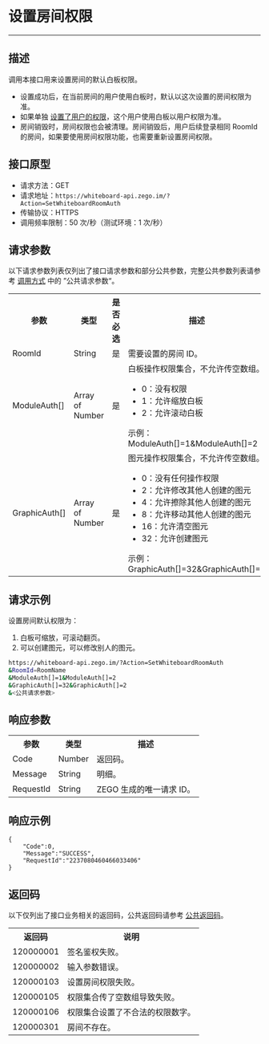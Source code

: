 # 设置房间权限

-----

##  描述

调用本接口用来设置房间的默认白板权限。
- 设置成功后，在当前房间的用户使用白板时，默认以这次设置的房间权限为准。
- 如果单独 [设置了用户的权限](./Set%20White%20board%20User%20Auth.mdx)，这个用户使用白板以用户权限为准。
- 房间销毁时，房间权限也会被清理。房间销毁后，用户后续登录相同 RoomId 的房间，如果要使用房间权限功能，也需要重新设置房间权限。

##  接口原型

- 请求方法：GET
- 请求地址：`https://whiteboard-api.zego.im/?Action=SetWhiteboardRoomAuth`
- 传输协议：HTTPS
- 调用频率限制：50 次/秒（测试环境：1 次/秒）

##  请求参数

以下请求参数列表仅列出了接口请求参数和部分公共参数，完整公共参数列表请参考 [调用方式](./Accessing%20Server%20APIs.mdx#21-公共请求参数) 中的 ”公共请求参数“。

<table>
  
  <tbody><tr>
    <th>参数</th>
    <th>类型</th>
    <th>是否必选</th>
    <th>描述</th>
  </tr>
  <tr>
    <td>RoomId</td>
    <td>String</td>
    <td>是</td>
    <td>需要设置的房间 ID。</td>
  </tr>
  <tr>
    <td>ModuleAuth[]</td>
    <td>Array of Number</td>
    <td>是</td>
    <td>白板操作权限集合，不允许传空数组。<ul><li> 0：没有权限</li><li> 1：允许缩放白板</li><li>2：允许滚动白板</li></ul>示例：ModuleAuth[]=1&ModuleAuth[]=2</td>
  </tr>
  <tr>
    <td>GraphicAuth[]</td>
    <td>Array of Number</td>
    <td>是</td>
    <td>图元操作权限集合，不允许传空数组。<ul><li>0：没有任何操作权限</li><li>2：允许修改其他人创建的图元</li><li>4：允许擦除其他人创建的图元</li><li>8：允许移动其他人创建的图元</li><li>16：允许清空图元</li><li>32：允许创建图元</li></ul>示例：GraphicAuth[]=32&GraphicAuth[]=2</td>
  </tr>
</tbody></table>


##  请求示例

设置房间默认权限为：

1. 白板可缩放，可滚动翻页。
2. 可以创建图元，可以修改别人的图元。

```bash
https://whiteboard-api.zego.im/?Action=SetWhiteboardRoomAuth
&RoomId=RoomName
&ModuleAuth[]=1&ModuleAuth[]=2
&GraphicAuth[]=32&GraphicAuth[]=2
&<公共请求参数>
```

##  响应参数

<table>
  
  <tbody><tr>
    <th>参数</th>
    <th>类型</th>
    <th>描述</th>
  </tr>
  <tr>
    <td>Code</td>
    <td>Number</td>
    <td>返回码。</td>
  </tr>
  <tr>
    <td>Message</td>
    <td>String</td>
    <td>明细。</td>
  </tr>
  <tr>
    <td>RequestId</td>
    <td>String</td>
    <td>ZEGO 生成的唯一请求 ID。</td>
  </tr>
</tbody></table>



##  响应示例

```
{
    "Code":0,
    "Message":"SUCCESS",
    "RequestId":"2237080460466033406"
}
```

##  返回码

以下仅列出了接口业务相关的返回码，公共返回码请参考 [公共返回码](./Common%20Error%20Codes.mdx)。

<table>
  
  <tbody><tr>
    <th>返回码</th>
    <th>说明</th>
  </tr>
  <tr>
    <td>120000001</td>
    <td>签名鉴权失败。</td>
  </tr>
  <tr>
    <td>120000002</td>
    <td>输入参数错误。</td>
  </tr>
  <tr>
    <td>120000103</td>
    <td>设置房间权限失败。</td>
  </tr>
  <tr>
    <td>120000105</td>
    <td>权限集合传了空数组导致失败。</td>
  </tr>
  <tr>
    <td>120000106</td>
    <td>权限集合设置了不合法的权限数字。</td>
  </tr>
  <tr>
    <td>120000301</td>
    <td>房间不存在。</td>
  </tr>
</tbody></table>
